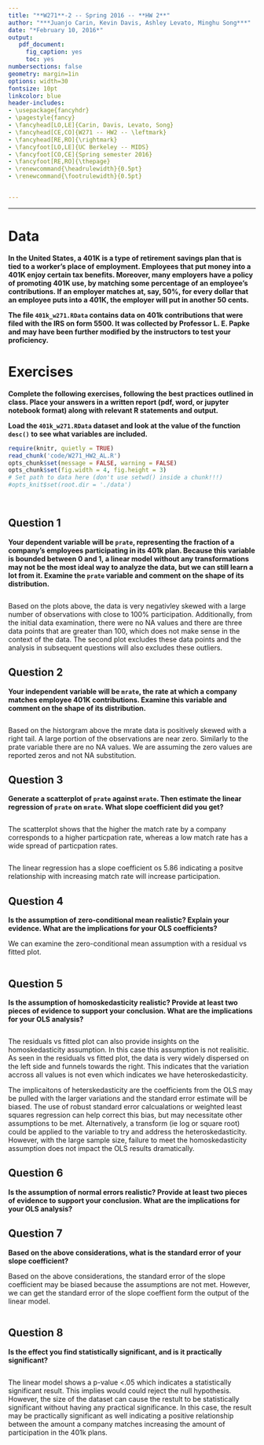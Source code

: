 ---
title: "**W271**-2 -- Spring 2016 -- **HW 2**"
author: "***Juanjo Carin, Kevin Davis, Ashley Levato, Minghu Song***"
date: "*February 10, 2016*"
output:
   pdf_document:
     fig_caption: yes
     toc: yes
numbersections: false
geometry: margin=1in
options: width=30
fontsize: 10pt
linkcolor: blue
header-includes:
- \usepackage{fancyhdr}
- \pagestyle{fancy}
- \fancyhead[LO,LE]{Carin, Davis, Levato, Song}
- \fancyhead[CE,CO]{W271 -- HW2 -- \leftmark}
- \fancyhead[RE,RO]{\rightmark}
- \fancyfoot[LO,LE]{UC Berkeley -- MIDS}
- \fancyfoot[CO,CE]{Spring semester 2016}
- \fancyfoot[RE,RO]{\thepage}
- \renewcommand{\headrulewidth}{0.5pt}
- \renewcommand{\footrulewidth}{0.5pt}


---

**********

# Data

**In the United States, a 401K is a type of retirement savings plan that is tied to a worker's place of employment. Employees that put money into a 401K enjoy certain tax benefits. Moreover, many employers have a policy of promoting 401K use, by matching some percentage of an employee's contributions. If an employer matches at, say, 50%, for every dollar that an employee puts into a 401K, the employer will put in another 50 cents.**

**The file `401k_w271.RData` contains data on 401k contributions that were filed with the IRS on form 5500. It was collected by Professor L. E. Papke and may have been further modified by the instructors to test your proficiency.**


\pagebreak

# Exercises

**Complete the following exercises, following the best practices outlined in class. Place your answers in a written report (pdf, word, or jupyter notebook format) along with relevant R statements and output.**

**Load the `401k_w271.RData` dataset and look at the value of the function `desc()` to see what variables are included.**

```{r, echo = FALSE}
require(knitr, quietly = TRUE)
read_chunk('code/W271_HW2_AL.R')
opts_chunk$set(message = FALSE, warning = FALSE)
opts_chunk$set(fig.width = 4, fig.height = 3)
# Set path to data here (don't use setwd() inside a chunk!!!)
#opts_knit$set(root.dir = './data')
```

```{r Libraries-Functions-Constants, echo = FALSE}
```

```{r Load_Data, echo = -c(1:2)}
```



## Question 1

**Your dependent variable will be `prate`, representing the fraction of a company's employees participating in its 401k plan. Because this variable is bounded between 0 and 1, a linear model without any transformations may not be the most ideal way to analyze the data, but we can still learn a lot from it. Examine the `prate` variable and comment on the shape of its distribution.**

```{r Question1-1, echo = -c(1:2)}
```

Based on the plots above, the data is very negativley skewed with a large number of observations with close to 100% participation. Additionally, from the initial data examination, there were no NA values and there are three data points that are greater than 100, which does not make sense in the context of the data. The second plot excludes these data points and the analysis in subsequent questions will also excludes these outliers.  


## Question 2

**Your independent variable will be `mrate`, the rate at which a company matches employee 401K contributions. Examine this variable and comment on the shape of its distribution.**

```{r Question2-1, echo = -c(1:2)}
```

Based on the historgram above the mrate data is positively skewed with a right tail. A large portion of the observations are near zero. Similarly to the prate variable there are no NA values. We are assuming the zero values are reported zeros and not NA substitution. 


\pagebreak

## Question 3

**Generate a scatterplot of `prate` against `mrate`. Then estimate the linear regression of `prate` on `mrate`. What slope coefficient did you get?**

```{r Question3-1, echo = FALSE, fig.width = 6, fig.height = 4.5, fig.cap = "Scatterplot of the participation rate ($\\%$) to 401K plans of a company's employees against the match rate ($\\%$) of that company to their employees' contributions"}
```

The scatterplot shows that the higher the match rate by a company corresponds to a higher particpation rate, whereas a low match rate has a wide spread of particpation rates. 

```{r Question3-2, echo = c(1:2)}
```
The linear regression has a slope coefficient os 5.86 indicating a positve relationship with increasing match rate will increase participation. 



## Question 4

**Is the assumption of zero-conditional mean realistic? Explain your evidence. What are the implications for your OLS coefficients?**

We can examine the zero-conditional mean assumption with a residual vs fitted plot. 

```{r Question4, echo = -c(1:2)}
```


## Question 5

**Is the assumption of homoskedasticity realistic? Provide at least two pieces of evidence to support your conclusion. What are the implications for your OLS analysis?**

```{r Question5, echo = -c(1:2)}
```

The residuals vs fitted plot can also provide insights on the homoskedasticity assumption. In this case this assumption is not realisitic. As seen in the residuals vs fitted plot, the data is very widely dispersed on the left side and funnels towards the right. This indicates that the variation accross all values is not even which indicates we have heteroskedasticity. 

The implicaitons of heterskedasticity are the coefficients from the OLS may be pulled with the larger variations and the standard error estimate will be biased. The use of robust standard error calcualations or weighted least squares regression can help correct this bias, but may necessitate other assumptions to be met.  Alternatively, a transform (ie log or square root) could be applied to the variable to try and address the heteroskedasticity. However, with the large sample size, failure to meet the homoskedasticity assumption does not impact the OLS results dramatically. 


## Question 6

**Is the assumption of normal errors realistic? Provide at least two pieces of evidence to support your conclusion. What are the implications for your OLS analysis?**



## Question 7

**Based on the above considerations, what is the standard error of your slope coefficient?**

Based on the above considerations, the standard error of the slope coefficient may be biased because the assumptions are not met. However, we can get the standard error of the slope coeffient form the output of the linear model. 

```{r Question7, echo = -c(1:2)}

```


## Question 8

**Is the effect you find statistically significant, and is it practically significant?**

```{r Question8, echo = -c(1:2)}
```

The linear model shows a p-value <.05 which indicates a statistically significant result. This implies would could reject the null hypothesis. However, the size of the dataset can cause the restult to be statistically significant without having any practical significance. In this case, the result may be practically significant as well indicating a positive relationship between the amount a company matches increasing the amount of participation in the 401k plans. 
